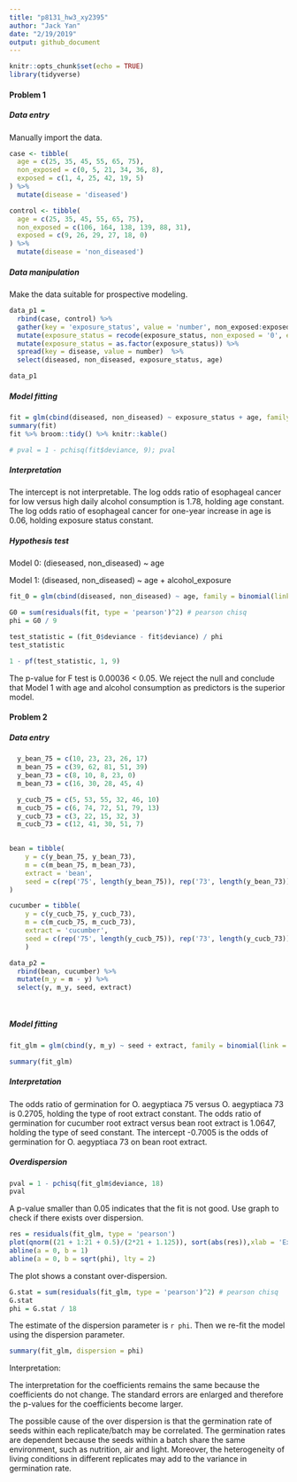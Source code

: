 ```yaml
---
title: "p8131_hw3_xy2395"
author: "Jack Yan"
date: "2/19/2019"
output: github_document
---
```


```r
knitr::opts_chunk$set(echo = TRUE)
library(tidyverse)
```

#### Problem 1

##### Data entry

Manually import the data.

```r
case <- tibble(
  age = c(25, 35, 45, 55, 65, 75),
  non_exposed = c(0, 5, 21, 34, 36, 8),
  exposed = c(1, 4, 25, 42, 19, 5)
) %>% 
  mutate(disease = 'diseased')

control <- tibble(
  age = c(25, 35, 45, 55, 65, 75),
  non_exposed = c(106, 164, 138, 139, 88, 31),
  exposed = c(9, 26, 29, 27, 18, 0)
) %>% 
  mutate(disease = 'non_diseased')
```

##### Data manipulation

Make the data suitable for prospective modeling.

```r
data_p1 = 
  rbind(case, control) %>%
  gather(key = 'exposure_status', value = 'number', non_exposed:exposed) %>% 
  mutate(exposure_status = recode(exposure_status, non_exposed = '0', exposed = '1')) %>% 
  mutate(exposure_status = as.factor(exposure_status)) %>% 
  spread(key = disease, value = number)  %>% 
  select(diseased, non_diseased, exposure_status, age)

data_p1
```

##### Model fitting

```r
fit = glm(cbind(diseased, non_diseased) ~ exposure_status + age, family = binomial(link = 'logit'), data_p1)
summary(fit)
fit %>% broom::tidy() %>% knitr::kable()

# pval = 1 - pchisq(fit$deviance, 9); pval
```

##### Interpretation

The intercept is not interpretable. The log odds ratio of esophageal cancer for low versus high daily alcohol consumption is 1.78, holding age constant. The log odds ratio of esophageal cancer for one-year increase in age is 0.06, holding exposure status constant. 

##### Hypothesis test

Model 0: (dieseased, non_diseased) ~ age

Model 1: (diseased, non_diseased) ~ age + alcohol_exposure

```r
fit_0 = glm(cbind(diseased, non_diseased) ~ age, family = binomial(link = 'logit'), data_p1)

G0 = sum(residuals(fit, type = 'pearson')^2) # pearson chisq 
phi = G0 / 9

test_statistic = (fit_0$deviance - fit$deviance) / phi
test_statistic

1 - pf(test_statistic, 1, 9)
```

The p-value for F test is 0.00036 < 0.05. We reject the null and conclude that Model 1 with age and alcohol consumption as predictors is the superior model. 



#### Problem 2

##### Data entry

```r
  y_bean_75 = c(10, 23, 23, 26, 17)
  m_bean_75 = c(39, 62, 81, 51, 39)
  y_bean_73 = c(8, 10, 8, 23, 0)
  m_bean_73 = c(16, 30, 28, 45, 4)

  y_cucb_75 = c(5, 53, 55, 32, 46, 10)
  m_cucb_75 = c(6, 74, 72, 51, 79, 13)
  y_cucb_73 = c(3, 22, 15, 32, 3)
  m_cucb_73 = c(12, 41, 30, 51, 7)
  

bean = tibble(
    y = c(y_bean_75, y_bean_73),
    m = c(m_bean_75, m_bean_73),
    extract = 'bean',
    seed = c(rep('75', length(y_bean_75)), rep('73', length(y_bean_73)))
) 

cucumber = tibble(
    y = c(y_cucb_75, y_cucb_73),
    m = c(m_cucb_75, m_cucb_73),
    extract = 'cucumber',
    seed = c(rep('75', length(y_cucb_75)), rep('73', length(y_cucb_73))) 
    )

data_p2 = 
  rbind(bean, cucumber) %>% 
  mutate(m_y = m - y) %>% 
  select(y, m_y, seed, extract)
  
  
```

##### Model fitting

```r
fit_glm = glm(cbind(y, m_y) ~ seed + extract, family = binomial(link = 'logit'), data_p2)

summary(fit_glm)
```

##### Interpretation

The odds ratio of germination for O. aegyptiaca 75 versus O. aegyptiaca 73 is 0.2705, holding the type of root extract constant. The odds ratio of germination for cucumber root extract versus bean root extract is 1.0647, holding the type of seed constant. The intercept -0.7005 is the odds of germination for O. aegyptiaca 73 on bean root extract. 


##### Overdispersion

```r
pval = 1 - pchisq(fit_glm$deviance, 18)
pval 
```

A p-value smaller than 0.05 indicates that the fit is not good. Use graph to check if there exists over dispersion.

```r
res = residuals(fit_glm, type = 'pearson')
plot(qnorm((21 + 1:21 + 0.5)/(2*21 + 1.125)), sort(abs(res)),xlab = 'Expected Half-Normal Order Stats', ylab = 'Ordered Abs Pearson Residuals')
abline(a = 0, b = 1)
abline(a = 0, b = sqrt(phi), lty = 2)
```

The plot shows a constant over-dispersion.

```r
G.stat = sum(residuals(fit_glm, type = 'pearson')^2) # pearson chisq 
G.stat
phi = G.stat / 18
```

The estimate of the dispersion parameter is `r phi`. Then we re-fit the model using the dispersion parameter. 

```r
summary(fit_glm, dispersion = phi)
```

Interpretation:

The interpretation for the coefficients remains the same because the coefficients do not change. The standard errors are enlarged and therefore the p-values for the coefficients become larger. 

The possible cause of the over dispersion is that the germination rate of seeds within each replicate/batch may be correlated. The germination rates are dependent because the seeds within a batch share the same environment, such as nutrition, air and light. Moreover, the heterogeneity of living conditions in different replicates may add to the variance in germination rate.

